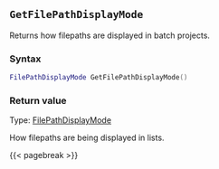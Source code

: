 ## `GetFilePathDisplayMode`

Returns how filepaths\index{File paths!display in batch projects} are displayed in batch projects.

### Syntax {-}

``` .lua
FilePathDisplayMode GetFilePathDisplayMode()
```

### Return value {-}

Type: [FilePathDisplayMode](#filepathdisplaymode)

How filepaths are being displayed in lists.

{{< pagebreak >}}
